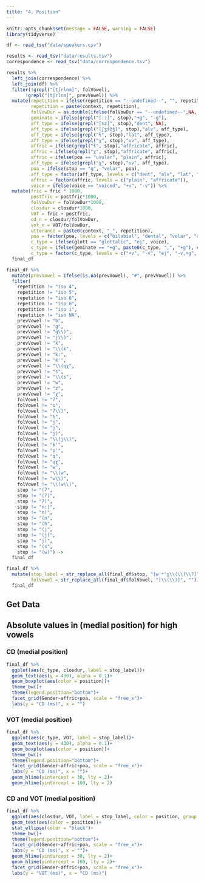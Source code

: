 ```yaml
---
title: "4. Position"
---
```


```r
knitr::opts_chunk$set(message = FALSE, warning = FALSE)
library(tidyverse)

df <- read_tsv("data/speakers.csv")

results <- read_tsv("data/results.tsv")
correspondence <- read_tsv("data/correspondence.tsv")

results %>% 
  left_join(correspondence) %>% 
  left_join(df) %>% 
  filter(!grepl("[tʃrlnm]", folVowel),
       !grepl("[tʃrlnm]", prevVowel)) %>% 
  mutate(repetition = ifelse(repetition == "--undefined--", "", repetition),
         repetition = paste(context, repetition),
         folVowDur = as.double(ifelse(folVowDur == "--undefined--",NA, folVowDur)),
         geminate = ifelse(grepl("[ː:]", stop),"+g", "-g"),
         aff_type = ifelse(grepl("[sz]", stop),"dent", NA),
         aff_type = ifelse(grepl("[ʃʒšžǯ]", stop),"alv", aff_type),
         aff_type = ifelse(grepl("ɬ", stop),"lat", aff_type),
         aff_type = ifelse(grepl("χ", stop),"uv", aff_type),
         affric = ifelse(grepl("ɬ", stop),"affricate", affric),
         affric = ifelse(grepl("χ", stop),"affricate", affric),
         affric = ifelse(poa == "uvular", "plain", affric),
         aff_type = ifelse(grepl("χ", stop),"uv", aff_type),
         poa = ifelse(stop == "ɡ", "velar", poa),
         aff_type = factor(aff_type, levels = c("dent", "alv", "lat", "uv")),
         affric = factor(affric, levels = c("plain", "affricate")),
         voice = ifelse(voice == "voiced", "+v", "-v")) %>% 
  mutate(fric = fric * 1000,
         postfric = postfric*1000,
         folVowDur = folVowDur*1000,
         closdur = closdur*1000,
         VOT = fric + postfric,
         cd_n = closdur/folVowDur,
         vot_n = VOT/folVowDur,
         utterance = paste0(context, "_", repetition),
         poa = factor(poa, levels = c("bilabial", "dental", "velar", "uvular")),
         c_type = ifelse(glott == "glottalic", "ej", voice),
         c_type = ifelse(geminate == "+g", paste0(c_type, ",", "+g"), c_type),
         c_type = factor(c_type, levels = c("+v", "-v", "ej", "-v,+g", "ej,+g"))) ->
  final_df

final_df %>%
  mutate(prevVowel = ifelse(is.na(prevVowel), "#", prevVowel)) %>% 
  filter(
    repetition != "iso 4",
    repetition != "iso 5",
    repetition != "iso 6",
    repetition != "iso 0",
    repetition != "iso i",
    repetition != "iso NA",
    prevVowel != "b",
    prevVowel != "g",
    prevVowel != "g\\)",
    prevVowel != "j\\)",
    prevVowel != "k",
    prevVowel != "\\(k",
    prevVowel != "k:",
    prevVowel != "k'",
    prevVowel != "\\(qχ",
    prevVowel != "s",
    prevVowel != "\\(s",
    prevVowel != "w",
    prevVowel != "z",
    prevVowel != "χ",
    folVowel != "ʔ",
    folVowel != "ɢ",
    folVowel != "ʔ\\)",
    folVowel != "b",
    folVowel != "j",
    folVowel != "j",
    folVowel != "j)",
    folVowel != "\\(j\\)",
    folVowel != "k'",
    folVowel != "p'",
    folVowel != "q",
    folVowel != "qχ",
    folVowel != "w",
    folVowel != "\\(w",
    folVowel != "w\\)",
    folVowel != "\\(w\\)",
    stop != "(ʔ",
    stop != "(ʔ)",
    stop != "ʔ)",
    stop != "n:)",
    stop != "n)",
    stop != "(n",    
    stop != "(h",
    stop != "(j",
    stop != "(j)",
    stop != "j)",
    stop != "(s",
    stop != "(w)") ->
  final_df

final_df %>% 
  mutate(stop_label = str_replace_all(final_df$stop, "[wʲʷˤχ\\(\\)\\?]", ""),
         folVowel = str_replace_all(final_df$folVowel, "[\\(\\)]", "")) ->
  final_df
```

## Get Data

## Absolute values in (medial position) for high vowels
### CD (medial position)
```r
final_df %>%
  ggplot(aes(c_type, closdur, label = stop_label))+
  geom_text(aes(y = 430), alpha = 0.1)+
  geom_boxplot(aes(color = position))+
  theme_bw()+
  theme(legend.position="bottom")+
  facet_grid(Gender~affric+poa, scale = "free_x")+
  labs(y = "CD (ms)", x = "")
```

### VOT (medial position)
```r
final_df %>%
  ggplot(aes(c_type, VOT, label = stop_label))+
  geom_text(aes(y = 430), alpha = 0.1)+
  geom_boxplot(aes(color = position))+
  theme_bw()+
  theme(legend.position="bottom")+
  facet_grid(Gender~affric+poa, scale = "free_x")+
  labs(y = "CD (ms)", x = "")+
  geom_hline(yintercept = 30, lty = 2)+
  geom_hline(yintercept = 160, lty = 2)
```

### CD and VOT (medial position)
```r
final_df %>%
  ggplot(aes(closdur, VOT, label = stop_label, color = position, group = position))+
  geom_text(aes(color = position))+
  stat_ellipse(color = "black")+
  theme_bw()+
  theme(legend.position="bottom")+
  facet_grid(Gender~affric+poa, scale = "free_x")+
  labs(y = "CD (ms)", x = "")+
  geom_hline(yintercept = 30, lty = 2)+
  geom_hline(yintercept = 160, lty = 2)+
  facet_grid(Gender~affric+poa, scale = "free_x")+
  labs(y = "VOT (ms)", x = "CD (ms)")
```